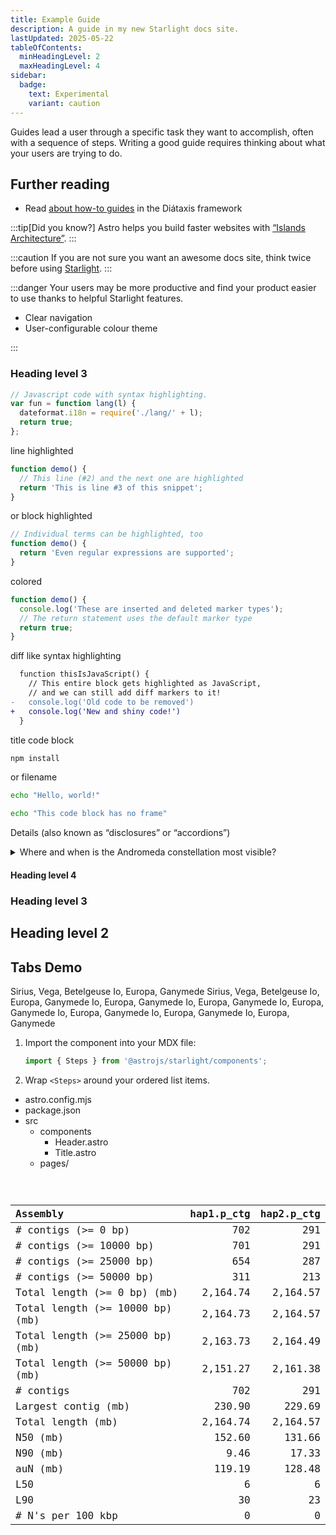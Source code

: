 ```yaml
---
title: Example Guide
description: A guide in my new Starlight docs site.
lastUpdated: 2025-05-22
tableOfContents:
  minHeadingLevel: 2
  maxHeadingLevel: 4
sidebar:
  badge:
    text: Experimental
    variant: caution
---
```





Guides lead a user through a specific task they want to accomplish, often with a sequence of steps.
Writing a good guide requires thinking about what your users are trying to do.

## Further reading

- Read [about how-to guides](https://diataxis.fr/how-to-guides/) in the Diátaxis framework



:::tip[Did you know?]
Astro helps you build faster websites with [“Islands Architecture”](https://docs.astro.build/en/concepts/islands/).
:::

:::caution
If you are not sure you want an awesome docs site, think twice before using [Starlight](/).
:::

:::danger
Your users may be more productive and find your product easier to use thanks to helpful Starlight features.

- Clear navigation
- User-configurable colour theme

:::

### Heading level 3

```js
// Javascript code with syntax highlighting.
var fun = function lang(l) {
  dateformat.i18n = require('./lang/' + l);
  return true;
};
```

line highlighted

```js {2-3}
function demo() {
  // This line (#2) and the next one are highlighted
  return 'This is line #3 of this snippet';
}
```

or block highlighted

```js "Individual terms" /Even.*supported/
// Individual terms can be highlighted, too
function demo() {
  return 'Even regular expressions are supported';
}
```

colored


```js "return true;" ins="inserted" del="deleted"
function demo() {
  console.log('These are inserted and deleted marker types');
  // The return statement uses the default marker type
  return true;
}
```


diff like syntax highlighting

```diff lang="js"
  function thisIsJavaScript() {
    // This entire block gets highlighted as JavaScript,
    // and we can still add diff markers to it!
-   console.log('Old code to be removed')
+   console.log('New and shiny code!')
  }
```

title code block

```bash title="Installing dependencies…"
npm install
```

or filename

```bash title="hellworld.sh" 
echo "Hello, world!"
```

```bash frame="none"
echo "This code block has no frame"
```

Details (also known as “disclosures” or “accordions”) 


<details>
<summary>Where and when is the Andromeda constellation most visible?</summary>

The [Andromeda constellation](<https://en.wikipedia.org/wiki/Andromeda_(constellation)>) is most visible in the night sky during the month of November at latitudes between `+90°` and `−40°`.

</details>

#### Heading level 4


### Heading level 3


## Heading level 2


## Tabs Demo

<Tabs>
  <TabItem label="Stars">Sirius, Vega, Betelgeuse</TabItem>
  <TabItem label="Moons">Io, Europa, Ganymede</TabItem>
</Tabs>

<Tabs>
  <TabItem label="Case 1">
  Sirius, Vega, Betelgeuse
  </TabItem>
  <TabItem label="Case 2">
  Io, Europa, Ganymede
  </TabItem>
  <TabItem label="Case 3">
  Io, Europa, Ganymede
  </TabItem>
  <TabItem label="Case 4">
  Io, Europa, Ganymede
  </TabItem>
  <TabItem label="Case 5">
  Io, Europa, Ganymede
  </TabItem>
  <TabItem label="Case 6">
  Io, Europa, Ganymede
  </TabItem>
  <TabItem label="Case 7">
  Io, Europa, Ganymede
  </TabItem>
  <TabItem label="Case 8">
  Io, Europa, Ganymede
  </TabItem>
</Tabs>




<Steps>

1. Import the component into your MDX file:

   ```js
   import { Steps } from '@astrojs/starlight/components';
   ```

2. Wrap `<Steps>` around your ordered list items.

</Steps>




<FileTree>

- astro.config.mjs
- package.json
- src
  - components
    - Header.astro
    - Title.astro
  - pages/

</FileTree>





<Code code={exampleCode} lang="js" title={fileName} mark={highlights} />




| Assembly                               | hap1.p_ctg | hap2.p_ctg |
|:---------------------------------------|------------:|------------:|
| # contigs (>= 0 bp)                   |         702 |         291 |
| # contigs (>= 10000 bp)               |         701 |         291 |
| # contigs (>= 25000 bp)               |         654 |         287 |
| # contigs (>= 50000 bp)               |         311 |         213 |
| Total length (>= 0 bp) (mb)           |     2,164.74 |    2,164.57 |
| Total length (>= 10000 bp) (mb)       |     2,164.73 |    2,164.57 |
| Total length (>= 25000 bp) (mb)       |     2,163.73 |    2,164.49 |
| Total length (>= 50000 bp) (mb)       |     2,151.27 |    2,161.38 |
| # contigs                              |         702 |         291 |
| Largest contig (mb)                   |     230.90 |     229.69 |
| Total length (mb)                     |     2,164.74 |    2,164.57 |
| N50 (mb)                               |     152.60 |     131.66 |
| N90 (mb)                               |       9.46 |      17.33 |
| auN (mb)                               |     119.19 |    128.48 |
| L50                                    |          6 |          6 |
| L90                                    |         30 |         23 |
| # N's per 100 kbp                     |          0 |          0 |